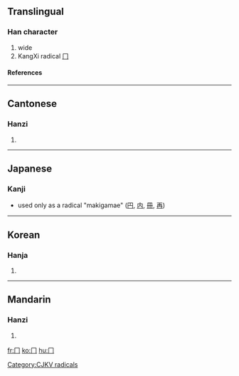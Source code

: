==Translingual==
{{stroke order|type=animate}}
===Han character===
{{Han char|rn=13|rad=冂|as=00|sn=2|four=|canj=中尸 (LS), X中尸 (XLS)}}
# wide
# KangXi radical [[Index:Chinese radical/冂|冂]]
====References====
{{Han ref|kx=0128.300|dkj=01506|dj=0289.090|hdz=10096.130|uh=5182|ud=20866}}
----

==Cantonese==
===Hanzi===
{{yue-hanzi|jyut=|y=gwing2}}
# {{defn|Cantonese}}
----
==Japanese==
===Kanji===
* used only as a radical "makigamae" ([[円]], [[内]], [[冊]], [[再]])
----
==Korean==
===Hanja===
{{ko-hanja|hangeul=경|rv=gyeong|mr=kyŏng}}
# {{defn|Korean}}




[[Category:CJKV radicals]]
----
==Mandarin==
===Hanzi===
{{cmn-hanzi|pin=[[jiōng]] ([[jiong1]])|wg=chiung<sup>1</sup>}}
# {{defn|Mandarin}}

[[fr:冂]]
[[ko:冂]]
[[hu:冂]]